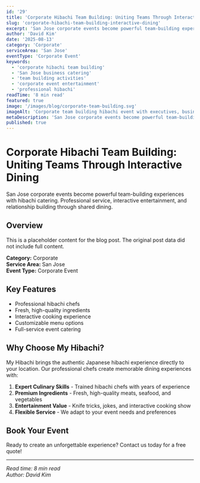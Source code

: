 ```yaml
---
id: '29'
title: 'Corporate Hibachi Team Building: Uniting Teams Through Interactive Dining'
slug: 'corporate-hibachi-team-building-interactive-dining'
excerpt: 'San Jose corporate events become powerful team-building experiences with hibachi catering. Professional service, interactive entertainment, and relationship building through shared dining.'
author: 'David Kim'
date: '2025-08-13'
category: 'Corporate'
serviceArea: 'San Jose'
eventType: 'Corporate Event'
keywords:
  - 'corporate hibachi team building'
  - 'San Jose business catering'
  - 'team building activities'
  - 'corporate event entertainment'
  - 'professional hibachi'
readTime: '8 min read'
featured: true
image: '/images/blog/corporate-team-building.svg'
imageAlt: 'Corporate team building hibachi event with executives, business professionals, and collaborative dining experience'
metaDescription: 'San Jose corporate events become powerful team-building experiences with hibachi catering. Professional service, interactive entertainment, and relationship building.'
published: true
---
```


# Corporate Hibachi Team Building: Uniting Teams Through Interactive Dining

San Jose corporate events become powerful team-building experiences with hibachi catering. Professional service, interactive entertainment, and relationship building through shared dining.

## Overview

This is a placeholder content for the blog post. The original post data did not include full content.

**Category:** Corporate  
**Service Area:** San Jose  
**Event Type:** Corporate Event

## Key Features

- Professional hibachi chefs
- Fresh, high-quality ingredients
- Interactive cooking experience
- Customizable menu options
- Full-service event catering

## Why Choose My Hibachi?

My Hibachi brings the authentic Japanese hibachi experience directly to your location. Our professional chefs create memorable dining experiences with:

1. **Expert Culinary Skills** - Trained hibachi chefs with years of experience
2. **Premium Ingredients** - Fresh, high-quality meats, seafood, and vegetables
3. **Entertainment Value** - Knife tricks, jokes, and interactive cooking show
4. **Flexible Service** - We adapt to your event needs and preferences

## Book Your Event

Ready to create an unforgettable experience? Contact us today for a free quote!

---

*Read time: 8 min read*  
*Author: David Kim*


